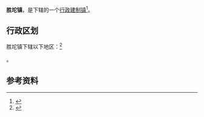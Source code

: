 {{中国乡级行政区|37/05/21/101/000}}

'''胜坨镇'''，是{{PRC admin/fullname|37/05/21/101/000|3}}下辖的一个[[行政建制镇|行政建制镇]]<ref>{{PRC admin/ref sgc|{{PRC admin/parent|37/05/21/101/000}}}}</ref>。

== 行政区划 ==

胜坨镇下辖以下地区：<ref>{{PRC admin/ref sgc|37/05/21/101/000}}</ref>

{{PRC admin/children|37/05/21/101/000}}。

== 参考资料 ==

{{reflist}}

{{PRC admin/navcat|37/05/21/101/000}}
{{山东行政区划小作品}}